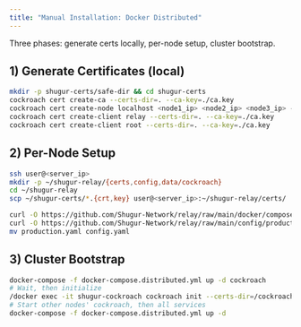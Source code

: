 ```yaml
---
title: "Manual Installation: Docker Distributed"
---
```


Three phases: generate certs locally, per-node setup, cluster bootstrap.

## 1) Generate Certificates (local)

```bash
mkdir -p shugur-certs/safe-dir && cd shugur-certs
cockroach cert create-ca --certs-dir=. --ca-key=./ca.key
cockroach cert create-node localhost <node1_ip> <node2_ip> <node3_ip> --certs-dir=. --ca-key=./ca.key
cockroach cert create-client relay --certs-dir=. --ca-key=./ca.key
cockroach cert create-client root --certs-dir=. --ca-key=./ca.key
```

## 2) Per-Node Setup

```bash
ssh user@<server_ip>
mkdir -p ~/shugur-relay/{certs,config,data/cockroach}
cd ~/shugur-relay
scp ~/shugur-certs/*.{crt,key} user@<server_ip>:~/shugur-relay/certs/

curl -O https://github.com/Shugur-Network/relay/raw/main/docker/compose/docker-compose.distributed.yml
curl -O https://github.com/Shugur-Network/relay/raw/main/config/production.yaml
mv production.yaml config.yaml
```

## 3) Cluster Bootstrap

```bash
docker-compose -f docker-compose.distributed.yml up -d cockroach
# Wait, then initialize
/docker exec -it shugur-cockroach cockroach init --certs-dir=/cockroach/certs --host=localhost:26257
# Start other nodes' cockroach, then all services
docker-compose -f docker-compose.distributed.yml up -d
```
